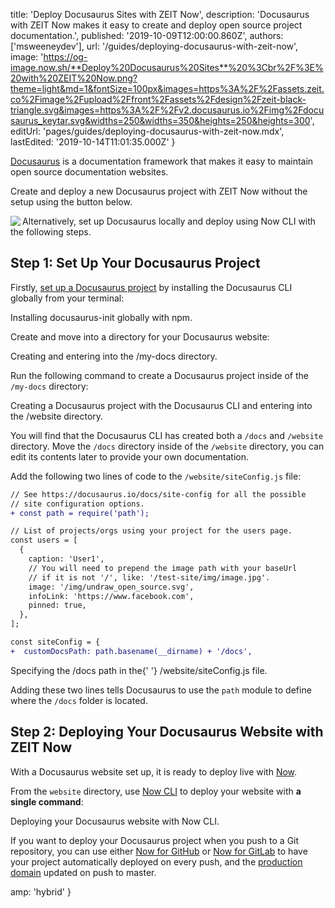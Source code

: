 
  title: 'Deploy Docusaurus Sites with ZEIT Now',
  description:
    'Docusaurus with ZEIT Now makes it easy to create and deploy open source project documentation.',
  published: '2019-10-09T12:00:00.860Z',
  authors: ['msweeneydev'],
  url: '/guides/deploying-docusaurus-with-zeit-now',
  image:
    'https://og-image.now.sh/**Deploy%20Docusaurus%20Sites**%20%3Cbr%2F%3E%20with%20ZEIT%20Now.png?theme=light&md=1&fontSize=100px&images=https%3A%2F%2Fassets.zeit.co%2Fimage%2Fupload%2Ffront%2Fassets%2Fdesign%2Fzeit-black-triangle.svg&images=https%3A%2F%2Fv2.docusaurus.io%2Fimg%2Fdocusaurus_keytar.svg&widths=250&widths=350&heights=250&heights=300',
  editUrl: 'pages/guides/deploying-docusaurus-with-zeit-now.mdx',
  lastEdited: '2019-10-14T11:01:35.000Z'
}

[Docusaurus](https://docusaurus.io/) is a documentation framework that makes it easy to maintain open source documentation websites.

Create and deploy a new Docusaurus project with ZEIT Now without the setup using the button below.

<a href="https://zeit.co/new/project?template=https://github.com/zeit/now-examples/tree/master/docusaurus">
  <Image src="https://zeit.co/button" width={104} height={36} align="left" />
</a>

Alternatively, set up Docusaurus locally and deploy using Now CLI with the following steps.

## Step 1: Set Up Your Docusaurus Project

Firstly, [set up a Docusaurus project](https://docusaurus.io/docs/en/tutorial-setup#install-the-docusaurus-init-command) by installing the Docusaurus CLI globally from your terminal:

<Snippet dark text="npm i -g docusaurus-init" />
<Caption>Installing <GenericLink href="https://docusaurus.io/docs/en/tutorial-setup#install-the-docusaurus-init-command">docusaurus-init</GenericLink> globally with <GenericLink href="https://www.npmjs.com/">npm</GenericLink>.</Caption>

Create and move into a directory for your Docusaurus website:

<Snippet dark text="mkdir my-docs && cd my-docs" />
<Caption>Creating and entering into the <InlineCode>/my-docs</InlineCode> directory.</Caption>

Run the following command to create a Docusaurus project inside of the `/my-docs` directory:

<Snippet dark text="docusaurus-init && cd website" />
<Caption>Creating a Docusaurus project with the Docusaurus CLI and entering into the <InlineCode>/website</InlineCode> directory.</Caption>

You will find that the Docusaurus CLI has created both a `/docs` and `/website` directory. Move the `/docs` directory inside of the `/website` directory, you can edit its contents later to provide your own documentation.

Add the following two lines of code to the `/website/siteConfig.js` file:

```diff
// See https://docusaurus.io/docs/site-config for all the possible
// site configuration options.
+ const path = require('path');

// List of projects/orgs using your project for the users page.
const users = [
  {
    caption: 'User1',
    // You will need to prepend the image path with your baseUrl
    // if it is not '/', like: '/test-site/img/image.jpg'.
    image: '/img/undraw_open_source.svg',
    infoLink: 'https://www.facebook.com',
    pinned: true,
  },
];

const siteConfig = {
+  customDocsPath: path.basename(__dirname) + '/docs',
```

<Caption>
  Specifying the <InlineCode>/docs</InlineCode> path in the{' '}
  <InlineCode>/website/siteConfig.js</InlineCode> file.
</Caption>

Adding these two lines tells Docusaurus to use the `path` module to define where the `/docs` folder is located.

## Step 2: Deploying Your Docusaurus Website with ZEIT Now

With a Docusaurus website set up, it is ready to deploy live with [Now](/docs/v2).

From the `website` directory, use [Now CLI](/download) to deploy your website with **a single command**:

<Snippet dark text="now" />
<Caption>Deploying your Docusaurus website with Now CLI.</Caption>

If you want to deploy your Docusaurus project when you push to a Git repository, you can use either [Now for GitHub](/docs/v2/integrations/now-for-github/) or [Now for GitLab](/docs/v2/integrations/now-for-gitlab/) to have your project automatically deployed on every push, and the [production domain](https://zeit.co/docs/v2/custom-domains/#adding-a-domain) updated on push to master.


  amp: 'hybrid'
}
